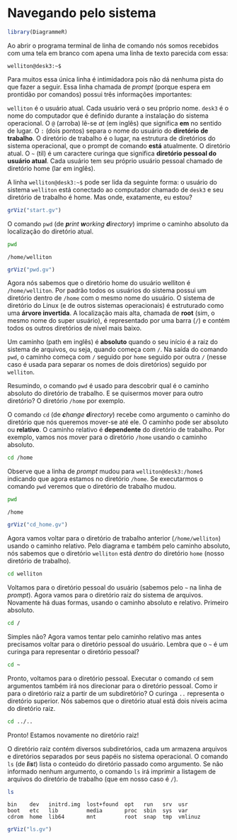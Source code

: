 # Navegando pelo sistema {#commands}

```r
library(DiagrammeR)
```

Ao abrir o programa terminal de linha de comando nós somos recebidos com uma tela em branco com apena uma linha de texto parecida com essa:

```
welliton@desk3:~$
```

Para muitos essa única linha é intimidadora pois não dá nenhuma pista do que fazer a seguir. Essa linha chamada de _prompt_ (porque espera em prontidão por comandos) possui três informações importantes:

`welliton` é o usuário atual. Cada usuário verá o seu próprio nome.
`desk3` é o nome do computador que é definido durante a instalação do sistema operacional. O `@` (arroba) lê-se _at_ (em inglês) que significa __em__ no sentido de lugar.
O `:` (dois pontos) separa o nome do usuário do __diretório de trabalho__. O diretório de trabalho é o lugar, na estrutura de diretórios do sistema operacional, que o prompt  de comando __está__ atualmente. O diretório atual. O `~` (til) é um caractere curinga que significa __diretório pessoal do usuário atual__. Cada usuário tem seu próprio usuário pessoal  chamado de diretório home (lar em inglês).

A linha `welliton@desk3:~$` pode ser lida da seguinte forma: o usuário do sistema `welliton` está conectado ao computador chamado de `desk3` e seu diretório de trabalho é home. Mas onde, exatamente, eu estou?

```r
grViz("start.gv")
```

O comando `pwd` (de _**p**rint **w**orking **d**irectory_) imprime o caminho absoluto da localização do diretório atual.

```bash
pwd
```

```
/home/welliton
```

```r
grViz("pwd.gv")
```

Agora nós sabemos que o diretório home do usuário welliton é `/home/welliton`. Por padrão todos os usuários do sistema possui um diretório dentro de `/home` com o mesmo nome do usuário. O sistema de diretório do Linux (e de outros sistemas operacionais) é estruturado como uma __árvore invertida__. A localização mais alta, chamada de __root__ (sim, o mesmo nome do super usuário), é representado por uma barra (`/`) e contém todos os outros diretórios de nível mais baixo.

Um caminho (path em inglês) é __absoluto__ quando o seu início é a raiz do sistema de arquivos, ou seja, quando começa com `/`. Na saída do comando `pwd`, o caminho começa com `/` seguido por `home` seguido por outra `/` (nesse caso é usada para separar os nomes de dois diretórios) seguido por `welliton`.

Resumindo, o comando `pwd` é usado para descobrir qual é o caminho absoluto do diretório de trabalho. E se quisermos mover para outro diretório? O diretório `/home` por exemplo.

O comando `cd` (de _**c**hange **d**irectory_) recebe como argumento o caminho do diretório que nós queremos mover-se até ele. O caminho pode ser absoluto ou __relativo__. O caminho relativo é __dependente__ do diretório de trabalho. Por exemplo, vamos nos mover para o diretório `/home` usando o caminho absoluto.

```bash
cd /home
```

Observe que a linha de _prompt_ mudou para `welliton@desk3:/home$` indicando que agora estamos no diretório `/home`. Se executarmos o comando `pwd` veremos que o diretório de trabalho mudou.

```bash
pwd
```

```
/home
```

```r
grViz("cd_home.gv")
```

Agora vamos voltar para o diretório de trabalho anterior (`/home/welliton`) usando o caminho relativo. Pelo diagrama e também pelo caminho absoluto, nós sabemos que o diretório `welliton` está _dentro_ do diretório `home` (nosso diretório de trabalho).

```bash
cd welliton
```

Voltamos para o diretório pessoal do usuário (sabemos pelo `~` na linha de _prompt_). Agora vamos para o diretório raiz do sistema de arquivos. Novamente há duas formas, usando o caminho absoluto e relativo. Primeiro absoluto.

```bash
cd /
```

Simples não? Agora vamos tentar pelo caminho relativo mas antes precisamos voltar para o diretório pessoal do usuário. Lembra que o `~` é um curinga para representar o diretório pessoal?

```bash
cd ~
```

Pronto, voltamos para o diretório pessoal. Executar o comando `cd` sem argumentos também irá nos direcionar para o diretório pessoal. Como ir para o diretório raiz a partir de um subdiretório? O curinga `..` representa o diretório superior. Nós sabemos que o diretório atual está dois níveis acima do diretório raiz.

```bash
cd ../..
```

Pronto! Estamos novamente no diretório raiz!

O diretório raiz contém diversos subdiretórios, cada um armazena arquivos e diretórios separados por seus papéis no sistema operacional. O comando `ls` (de _**l**i**s**t_) lista o conteúdo do diretório passado como argumento. Se não informado nenhum argumento, o comando `ls` irá imprimir a listagem de arquivos do diretório de trabalho (que em nosso caso é `/`).

```bash
ls
```

```
bin    dev   initrd.img  lost+found  opt   run   srv  usr
boot   etc   lib         media       proc  sbin  sys  var
cdrom  home  lib64       mnt         root  snap  tmp  vmlinuz
```

```r
grViz("ls.gv")
```
